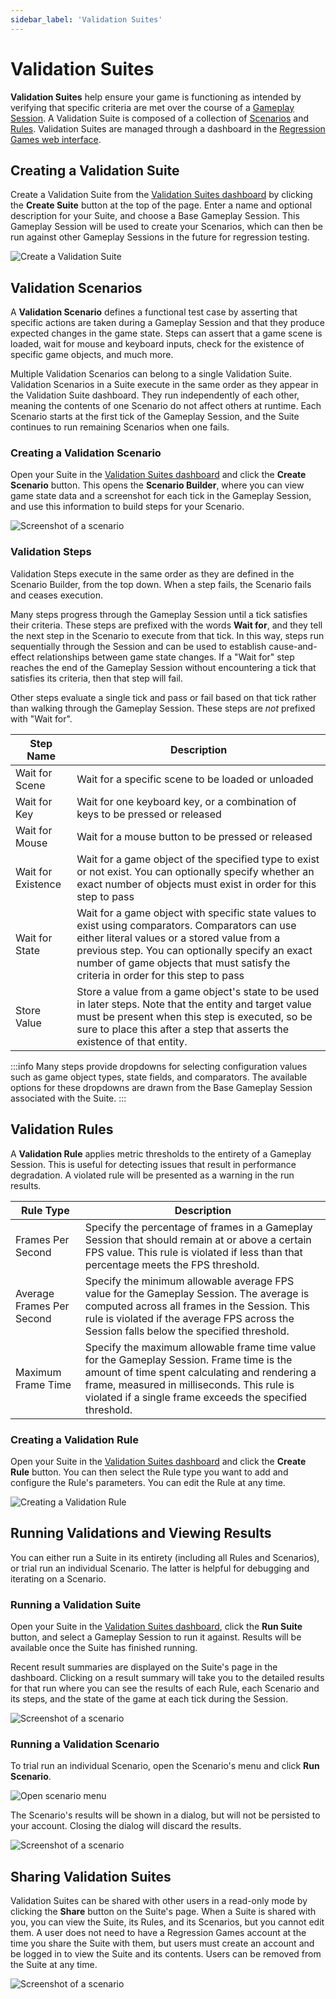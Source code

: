 ```yaml
---
sidebar_label: 'Validation Suites'
---
```


# Validation Suites

**Validation Suites** help ensure your game is functioning as intended by verifying that specific criteria are met
over the course of a [Gameplay Session](gameplay-sessions/gameplay-sessions-getting-started).
A Validation Suite is composed of a collection of [Scenarios](#validation-scenarios)
and [Rules](#validation-rules). Validation Suites are managed through a dashboard in the
[Regression Games web interface](https://play.regression.gg/validations).

## Creating a Validation Suite

Create a Validation Suite from the [Validation Suites dashboard](https://play.regression.gg/validations)
by clicking the **Create Suite** button at the top of the page.
Enter a name and optional description for your Suite, and choose a Base Gameplay Session.
This Gameplay Session will be used to create your Scenarios,
which can then be run against other Gameplay Sessions in the future for regression testing.

![Create a Validation Suite](img/validation-suites/create-validation-suite.gif)

## Validation Scenarios

A **Validation Scenario** defines a functional test case by asserting that specific actions are taken during
a Gameplay Session and that they produce expected changes in the game state.
Steps can assert that a game scene is loaded, wait for mouse and keyboard inputs, check for the existence
of specific game objects, and much more.

Multiple Validation Scenarios can belong to a single Validation Suite.
Validation Scenarios in a Suite execute in the same order as they appear in the Validation Suite dashboard.
They run independently of each other, meaning the contents of one Scenario do not affect others at runtime.
Each Scenario starts at the first tick of the Gameplay Session, and the Suite continues to run remaining Scenarios when one fails.

### Creating a Validation Scenario

Open your Suite in the [Validation Suites dashboard](https://play.regression.gg/validations) and click the **Create Scenario** button.
This opens the **Scenario Builder**, where you can view game state data and a screenshot for each tick in the Gameplay Session,
and use this information to build steps for your Scenario.

![Screenshot of a scenario](img/validation-suites/scenario-example.png)

### Validation Steps

Validation Steps execute in the same order as they are defined in the Scenario Builder, from the top down.
When a step fails, the Scenario fails and ceases execution.

Many steps progress through the Gameplay Session until a tick satisfies their criteria.
These steps are prefixed with the words **Wait for**, and they tell the next step in the Scenario to execute from that tick.
In this way, steps run sequentially through the Session and can be used to establish cause-and-effect relationships between game state changes.
If a "Wait for" step reaches the end of the Gameplay Session without encountering a tick that satisfies its criteria, then that step will fail.

Other steps evaluate a single tick and pass or fail based on that tick rather than walking through the Gameplay Session.
These steps are _not_ prefixed with "Wait for".

| Step Name          | Description                                                                                                                                                                                                                                                                              |
|--------------------|------------------------------------------------------------------------------------------------------------------------------------------------------------------------------------------------------------------------------------------------------------------------------------------|
| Wait for Scene     | Wait for a specific scene to be loaded or unloaded                                                                                                                                                                                                                                       |
| Wait for Key       | Wait for one keyboard key, or a combination of keys to be pressed or released                                                                                                                                                                                                            |
| Wait for Mouse     | Wait for a mouse button to be pressed or released                                                                                                                                                                                                                                        |
| Wait for Existence | Wait for a game object of the specified type to exist or not exist. You can optionally specify whether an exact number of objects must exist in order for this step to pass                                                                                                              |
| Wait for State     | Wait for a game object with specific state values to exist using comparators. Comparators can use either literal values or a stored value from a previous step. You can optionally specify an exact number of game objects that must satisfy the criteria in order for this step to pass |
| Store Value        | Store a value from a game object's state to be used in later steps. Note that the entity and target value must be present when this step is executed, so be sure to place this after a step that asserts the existence of that entity.                                                   |

:::info
Many steps provide dropdowns for selecting configuration values such as game object types, state fields, and comparators.
The available options for these dropdowns are drawn from the Base Gameplay Session associated with the Suite.
:::


## Validation Rules

A **Validation Rule** applies metric thresholds to the entirety of a Gameplay Session.
This is useful for detecting issues that result in performance degradation.
A violated rule will be presented as a warning in the run results.

| Rule Type                 | Description                                                                                                                                                                                                                                           |
|---------------------------|-------------------------------------------------------------------------------------------------------------------------------------------------------------------------------------------------------------------------------------------------------|
| Frames Per Second         | Specify the percentage of frames in a Gameplay Session that should remain at or above a certain FPS value. This rule is violated if less than that percentage meets the FPS threshold.                                                                |
| Average Frames Per Second | Specify the minimum allowable average FPS value for the Gameplay Session. The average is computed across all frames in the Session. This rule is violated if the average FPS across the Session falls below the specified threshold.                  |
| Maximum Frame Time        | Specify the maximum allowable frame time value for the Gameplay Session. Frame time is the amount of time spent calculating and rendering a frame, measured in milliseconds. This rule is violated if a single frame exceeds the specified threshold. |

### Creating a Validation Rule

Open your Suite in the [Validation Suites dashboard](https://play.regression.gg/validations) and click the **Create Rule** button.
You can then select the Rule type you want to add and configure the Rule's parameters.
You can edit the Rule at any time.

![Creating a Validation Rule](img/validation-suites/create-validation-rule.png)

## Running Validations and Viewing Results

You can either run a Suite in its entirety (including all Rules and Scenarios), or trial run an individual Scenario.
The latter is helpful for debugging and iterating on a Scenario.

### Running a Validation Suite

Open your Suite in the [Validation Suites dashboard](https://play.regression.gg/validations), click the **Run Suite** button,
and select a Gameplay Session to run it against.
Results will be available once the Suite has finished running.

Recent result summaries are displayed on the Suite's page in the dashboard.
Clicking on a result summary will take you to the detailed results for that run where
you can see the results of each Rule, each Scenario and its steps, and the state of the game at each tick during the Session.

![Screenshot of a scenario](img/validation-suites/suite-run-details.png)

### Running a Validation Scenario

To trial run an individual Scenario, open the Scenario's menu and click **Run Scenario**.

![Open scenario menu](img/validation-suites/open-scenario-menu.png)

The Scenario's results will be shown in a dialog, but will not be persisted to your account.
Closing the dialog will discard the results.

![Screenshot of a scenario](img/validation-suites/run-scenario.png)

## Sharing Validation Suites

Validation Suites can be shared with other users in a read-only mode by clicking the **Share** button on the Suite's page.
When a Suite is shared with you, you can view the Suite, its Rules, and its Scenarios, but you cannot edit them.
A user does not need to have a Regression Games account at the time you share the Suite with them,
but users must create an account and be logged in to view the Suite and its contents.
Users can be removed from the Suite at any time.

![Screenshot of a scenario](img/validation-suites/share.png)
